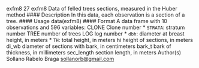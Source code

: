 exfm8 27
exfm8 Data of felled trees sections, measured in the Huber method
#### Description
In this data, each observation is a section of a tree.
#### Usage
data(exfm8)
#### Format
A data frame with 10 observations and 596 variables:
CLONE Clone number
* ``STRATA``: stratum number
TREE number of trees
LOG log number
* ``dbh``: diameter at breast height, in meters
* ``TH``:  total height, in meters
hi height of sections, in meters
di_wb diameter of sections with bark, in centimeters
bark_t bark of thickness, in millimeters
sec_length section length, in meters
Author(s)
Sollano Rabelo Braga <sollanorb@gmail.com>

